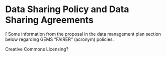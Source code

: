 # Data Sharing Policy and Data Sharing Agreements

[ Some information from the proposal in the data management plan section below regarding GEMS “FAIRER“ (acronym) policies.

Creative Commons Licensing?



